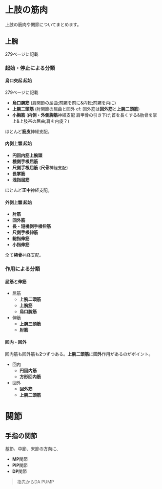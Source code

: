 # 上肢の筋肉
上肢の筋肉や関節についてまとめます。

## 上腕
279ページに記載

### 起始・停止による分類
#### 烏口突起 起始
279ページに記載

- **烏口腕筋** (肩関節の屈曲;前腕を前に&内転;前腕を内に)
- **上腕二頭筋** (肘関節の屈曲と回外 cf: 回外筋は**回外筋**と**上腕二頭筋**)
- **小胸筋** (**内側・外側胸筋**神経支配 肩甲骨の引き下げ;首を長くする&肋骨を掌上&上肢帯の屈曲;肩を内旋？)

ほとんど**筋皮**神経支配。

#### 内側上顆 起始
- **円回内筋上腕頭**
- **橈側手根屈筋**
- **尺側手根屈筋** (**尺骨**神経支配)
- **長掌筋**
- **浅指屈筋**

ほとんど**正中**神経支配。

#### 外側上顆 起始
- **肘筋**
- **回外筋**
- **長・短橈側手根伸筋**
- **尺側手根伸筋**
- **総指伸筋**
- **小指伸筋**

全て**橈骨**神経支配。

### 作用による分類

#### 屈筋と伸筋
- 屈筋
    - **上腕二頭筋**
    - **上腕筋**
    - **烏口腕筋**
- 伸筋
    - **上腕三頭筋**
    - **肘筋**

#### 回内・回外
回内筋も回外筋も**2**つずつある。**上腕二頭筋**に**回外**作用があるのがポイント。

- 回内
    - **円回内筋**
    - **方形回内筋**
- 回外
    - **回外筋**
    - **上腕二頭筋**

# 関節
## 手指の関節
基節、中節、末節の方向に、
- **MP**関節
- **PIP**関節
- **DP**関節

> 指先からDA PUMP

